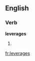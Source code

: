 ==English==

===Verb===
'''leverages'''

# {{third-person singular of|[[leverage]]}}

[[fr:leverages]]